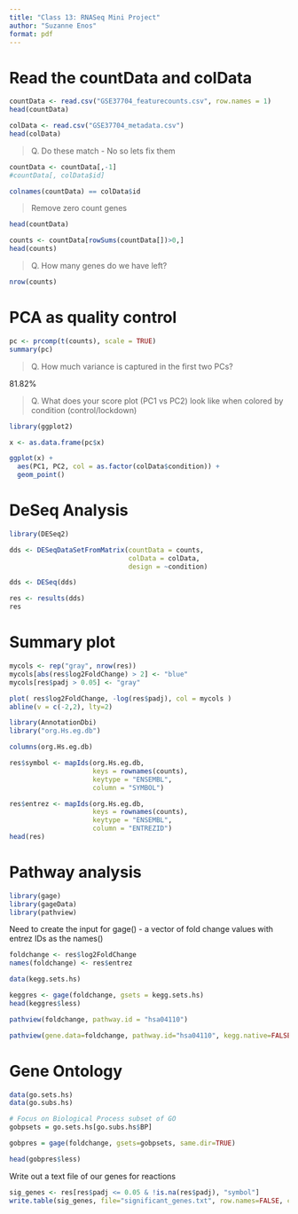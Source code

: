```yaml
---
title: "Class 13: RNASeq Mini Project"
author: "Suzanne Enos"
format: pdf
---
```


# Read the countData and colData

```r
countData <- read.csv("GSE37704_featurecounts.csv", row.names = 1)
head(countData)
```

```r
colData <- read.csv("GSE37704_metadata.csv")
head(colData)
```
 > Q. Do these match - No so lets fix them
 
```r
countData <- countData[,-1]
#countData[, colData$id]
```

```r
colnames(countData) == colData$id
```
 
> Remove zero count genes

```r
head(countData)
```

```r
counts <- countData[rowSums(countData[])>0,]
head(counts)
```

> Q. How many genes do we have left?

```r
nrow(counts)
```

# PCA as quality control

```r
pc <- prcomp(t(counts), scale = TRUE)
summary(pc)
```

> Q. How much variance is captured in the first two PCs?

81.82%

> Q. What does your score plot (PC1 vs PC2) look like when colored by condition (control/lockdown)

```r
library(ggplot2)

x <- as.data.frame(pc$x)

ggplot(x) +
  aes(PC1, PC2, col = as.factor(colData$condition)) +
  geom_point()
```

# DeSeq Analysis

```r
library(DESeq2)

dds <- DESeqDataSetFromMatrix(countData = counts,
                              colData = colData,
                              design = ~condition)

dds <- DESeq(dds)

res <- results(dds)
res 
```

# Summary plot

```r
mycols <- rep("gray", nrow(res))
mycols[abs(res$log2FoldChange) > 2] <- "blue"
mycols[res$padj > 0.05] <- "gray"

plot( res$log2FoldChange, -log(res$padj), col = mycols )
abline(v = c(-2,2), lty=2)
```
```r
library(AnnotationDbi)
library("org.Hs.eg.db")

columns(org.Hs.eg.db)
```

```r
res$symbol <- mapIds(org.Hs.eg.db, 
                     keys = rownames(counts),
                     keytype = "ENSEMBL",
                     column = "SYMBOL")

res$entrez <- mapIds(org.Hs.eg.db, 
                     keys = rownames(counts),
                     keytype = "ENSEMBL",
                     column = "ENTREZID")
head(res)
```

# Pathway analysis

```r
library(gage)
library(gageData)
library(pathview)
```

Need to create the input for gage() - a vector of fold change values with entrez IDs as the names()

```r
foldchange <- res$log2FoldChange
names(foldchange) <- res$entrez
```

```r
data(kegg.sets.hs)

keggres <- gage(foldchange, gsets = kegg.sets.hs)
head(keggres$less)
```

```r
pathview(foldchange, pathway.id = "hsa04110")
```
```r
pathview(gene.data=foldchange, pathway.id="hsa04110", kegg.native=FALSE)
```

# Gene Ontology

```r
data(go.sets.hs)
data(go.subs.hs)

# Focus on Biological Process subset of GO
gobpsets = go.sets.hs[go.subs.hs$BP]

gobpres = gage(foldchange, gsets=gobpsets, same.dir=TRUE)

head(gobpres$less)
```

Write out a text file of our genes for reactions

```r
sig_genes <- res[res$padj <= 0.05 & !is.na(res$padj), "symbol"]
write.table(sig_genes, file="significant_genes.txt", row.names=FALSE, col.names=FALSE, quote=FALSE)
```

